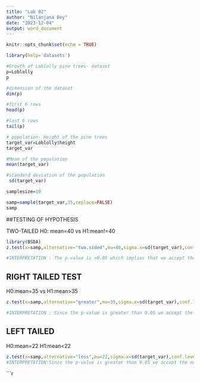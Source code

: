 ```yaml
---
title: "Lab 02"
author: "Nilanjana Dey"
date: "2023-12-04"
output: word_document
---
```


```r
knitr::opts_chunk$set(echo = TRUE)
```

```r
library(help='datasets')
```

```r
#Growth of Loblolly pine trees- dataset
p=Loblolly
p
```
```r
#dimension of the dataset
dim(p)
```
```r
#first 6 rows
head(p)
```
```r
#last 6 rows
tail(p)
```


```r
# population- Height of the pine trees
target_var=Loblolly$height
target_var
```


```r
#Mean of the population
mean(target_var)
```
```r
#standard deviation of the population
 sd(target_var)
```
```r
samplesize=10
```


```r
samp=sample(target_var,35,replace=FALSE)
samp
```
##TESTING OF HYPOTHESIS

TWO-TAILED
H0: mean=40
vs
H1:mean!=40

```r
library(BSDA)
z.test(x=samp,alternative="two.sided",mu=40,sigma.x=sd(target_var),conf.level=0.95)

#INTERPRETATION : The p-value is >0.05 which implies that we accept the null hypothesis,i.e.,that population mean is 36.
```

## RIGHT TAILED TEST
H0:mean=35
vs
H1:mean>35

```r
z.test(x=samp,alternative="greater",mu=35,sigma.x=sd(target_var),conf.level=0.95)

#INTERPRETATION : Since the p-value is greater than 0.05 we accept the null hypothesis,that is, the population mean will be 35.Also the p-value states that the value of the test statistic under H0 can be as extreme as the value of the test statistic calculated using the sample.
```
## LEFT TAILED

H0:mean=22
H1:mean<22

```r
z.test(x=samp,alternative="less",mu=22,sigma.x=sd(target_var),conf.level=0.95)
#INTERPRETATION:Since the p-value is greater than 0.05 we accept the null hypothesis,that is, the population mean will be 22.Also the p-value states that the value of the test statistic under H0 can be as extreme as the value of the test statistic calculated using the sample.
```


```r

